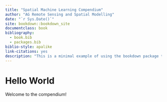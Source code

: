 ```yaml
--- 
title: "Spatial Machine Learning Compendium"
author: "AG Remote Sensing and Spatial Modelling"
date: "`r Sys.Date()`"
site: bookdown::bookdown_site
documentclass: book
bibliography:
  - book.bib
  - packages.bib
biblio-style: apalike
link-citations: yes
description: "This is a minimal example of using the bookdown package to write a book. The output format for this example is bookdown::gitbook."
---
```



# Hello World {-}

Welcome to the compendium!



